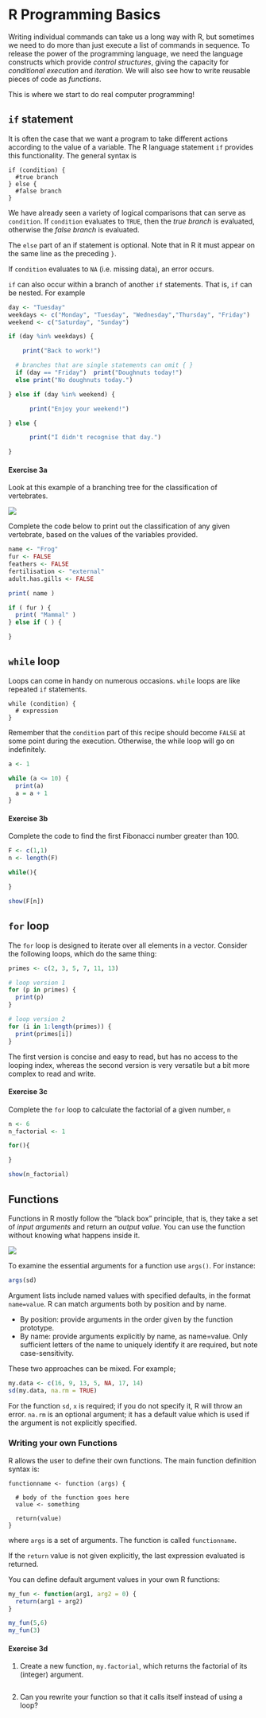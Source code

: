 # R Programming Basics

Writing individual commands can take us a long way with R, but sometimes we need to do more than just execute a list of commands in sequence.
To release the power of the programming language, we need the language constructs which provide *control structures*, giving the
capacity for *conditional execution* and *iteration*. We will also see how to write reusable pieces of code as *functions*.

This is where we start to do real computer programming!

## `if` statement

It is often the case that we want a program to take different
actions according to the value of a variable. The R language
statement `if` provides this functionality. The general syntax is

```
if (condition) {
  #true branch
} else {
  #false branch
}
```

We have already seen a variety of logical comparisons that can
serve as `condition`. If `condition` evaluates to `TRUE`, then
the *true branch* is evaluated, otherwise the *false branch* is evaluated.

The `else` part of an if statement is optional. Note that in R it must appear on the same line as the preceding `}`.

If `condition` evaluates to `NA` (i.e. missing data), an error occurs.

`if` can also occur within a branch of another `if`
statements. That is, `if` can be nested. For example
```r
day <- "Tuesday"
weekdays <- c("Monday", "Tuesday", "Wednesday","Thursday", "Friday")
weekend <- c("Saturday", "Sunday")

if (day %in% weekdays) {

    print("Back to work!")

  # branches that are single statements can omit { }
  if (day == "Friday")  print("Doughnuts today!")
  else print("No doughnuts today.")

} else if (day %in% weekend) {

      print("Enjoy your weekend!")

} else {

      print("I didn't recognise that day.")

}
```


#### Exercise 3a {-}

Look at this example of a branching tree for the classification of vertebrates.

![](dichotomous5_med.jpeg)

Complete the code below to print out the classification of any given vertebrate,
based on the values of the variables provided.

```r
name <- "Frog"
fur <- FALSE
feathers <- FALSE
fertilisation <- "external"
adult.has.gills <- FALSE

print( name )

if ( fur ) {
  print( "Mammal" )
} else if ( ) {

}

```



## `while` loop

Loops can come in handy on numerous occasions. `while` loops are
like repeated `if` statements.

```
while (condition) {
  # expression
}
```

Remember that the `condition` part of this recipe should become
`FALSE` at some point during the execution. Otherwise, the while
loop will go on indefinitely.
```r
a <- 1

while (a <= 10) {
  print(a)
  a = a + 1
}
```




#### Exercise 3b {-}


Complete the code to find the first Fibonacci number greater than 100.
```r
F <- c(1,1)
n <- length(F)

while(){

}

show(F[n])
```


## `for` loop

The `for` loop is designed to iterate over all elements in a vector.
Consider the following loops, which do the same thing:
```r
primes <- c(2, 3, 5, 7, 11, 13)

# loop version 1
for (p in primes) {
  print(p)
}

# loop version 2
for (i in 1:length(primes)) {
  print(primes[i])
}
```

The first version is concise and easy to read, but has no access to
the looping index, whereas the second version is very versatile but
a bit more complex to read and write.

#### Exercise 3c {-}

Complete the `for` loop to calculate the factorial of a given number, `n`
```r
n <- 6
n_factorial <- 1

for(){

}

show(n_factorial)
```




## Functions

Functions in R mostly follow the "black box" principle, that is, they take a set of _input arguments_ and return an _output value_.
You can use the function without knowing what happens inside it.

![](blackbox.png)

To examine the essential arguments for a function use `args()`. For instance:
```r
args(sd)
```


Argument lists include named values with specified defaults, in the
format `name=value`. R can match arguments both by position and
by name.

- By position: provide arguments in the order given by the function
prototype.
- By name: provide arguments explicitly by name, as name=value. Only
sufficient letters of the name to uniquely identify it are
required, but note case-sensitivity.

These two approaches can be mixed. For example;
```r
my.data <- c(16, 9, 13, 5, NA, 17, 14)
sd(my.data, na.rm = TRUE)
```

For the function `sd`, `x` is required; if you do not specify it, R will
throw an error. `na.rm` is an optional argument; it has a default value which is used if the argument is not explicitly specified.


### Writing your own Functions {-}

R allows the user to define their own functions. The main function definition syntax is:

```
functionname <- function (args) {

  # body of the function goes here
  value <- something

  return(value)
}
```

where `args` is a set of arguments. The function is called `functionname`.

If the `return` value is not given explicitly, the last expression evaluated is returned.


You can define default argument values in your own R functions:
```r
my_fun <- function(arg1, arg2 = 0) {
  return(arg1 + arg2)
}

my_fun(5,6)
my_fun(3)
```

#### Exercise 3d {-}

1. Create a new function, `my.factorial`, which returns the factorial of its (integer) argument.
```r

```

2. Can you rewrite your function so that it calls itself instead of using a loop?
```r

```


